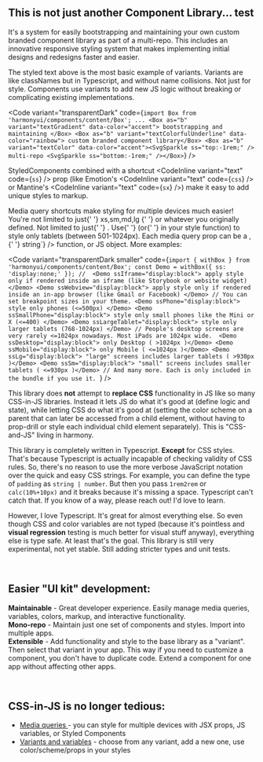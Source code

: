 
<Meta title="Why another UI library ?" id="about-1" />

<AppProvider>

<Wrapper>

## This is not just another Component Library... <Box as="span" ss="float:right;padding: 0 0.33rem 0 0;">test</Box>

It's a system for easily <Box as="b" variant="textGradient" data-color="accent">bootstrapping and maintaining</Box> your own <Box as="b" variant="textColorfulUnderline" data-color="rainbow"> custom branded component library</Box> as part of a <Box as="b" variant="textColor" data-color="accent"><SvgSparkle ss="" />multi-repo<SvgSparkle ss="" /><SvgSparkle ss="" /></Box>. <span className="noWrap">This includes an innovative responsive styling system</span> that makes implementing initial designs and redesigns faster and easier.

The styled text above is the most basic example of variants. Variants are like classNames but in Typescript, and without name collisions. Not just for style. Components use variants to add new JS logic without breaking or complicating existing implementations.

<Code
  variant="transparentDark"
  code={`import Box from 'harmonyui/components/content/Box';
...
<Box as="b" variant="textGradient" data-color="accent"> bootstrapping and maintaining </Box>
<Box as="b" variant="textColorfulUnderline" data-color="rainbow"> custom branded component library</Box>
<Box as="b" variant="textColor" data-color="accent"><SvgSparkle ss="top:-1rem;" /> multi-repo <SvgSparkle ss="bottom:-1rem;" /></Box>`}
/>

StyledComponents combined with a shortcut <CodeInline variant="text" code={`ss`} /> prop (like Emotion's <CodeInline variant="text" code={`css`} /> or Mantine's <CodeInline variant="text" code={`sx`} />) make it easy to add unique styles to markup.

<p>
  Media query shortcuts make styling for multiple devices much easier! You're
  not limited to just{' '}
  <CodeInline variant="text" data-color="dark">
    xs,sm,md,lg
  </CodeInline>{' '}
  or whatever you originally defined. Not limited to just{' '}
  <CodeInline variant="text" code={`min-width`} />. Use{' '}
  <CodeInline variant="text" code={`props.ssTablet`} /> (or{' '}
  <CodeInline variant="text" code={`props.theme.mq.tablet`} /> in your style
  function) to style only tablets (between 501-1024px). Each media query prop
  can be a <CodeInline variant="text" code={`string`} />,{' '}
  <CodeInline variant="text" code={`(props)=>string`} /> function, or JS object.
  More examples:
</p>

<Code
  variant="transparentDark smaller"
  code={`import { withBox } from 'harmonyui/components/content/Box';
const Demo = withBox({ ss: 'display:none;' });
// 
<Demo ssIframe="display:block"> apply style only if rendered inside an iframe (like Storybook or website widget) </Demo>
<Demo ssWebview="display:block"> apply style only if rendered inside an in-app browser (like Gmail or Facebook) </Demo>
// You can set breakpoint sizes in your theme.
<Demo ssPhone="display:block"> style only phones (<=500px) </Demo>
<Demo ssSmallPhone="display:block"> style only small phones like the Mini or X (<=400) </Demo>
<Demo ssLargeTablet="display:block"> style only larger tablets (768-1024px) </Demo>
// People's desktop screens are very rarely <=1024px nowadays. Most iPads are 1024px wide. 
<Demo ssDesktop="display:block"> only Desktop ( >1024px )</Demo>
<Demo ssMobile="display:block"> only Mobile ( <=1024px )</Demo>
<Demo ssLg="display:block"> "large" screens includes larger tablets ( >930px )</Demo>
<Demo ssSm="display:block"> "small" screens includes smaller tablets ( <=930px )</Demo>
// And many more. Each is only included in the bundle if you use it. `}
/>

This library does **not** attempt to **replace CSS** functionality in JS like so many CSS-in-JS libraries. Instead it lets JS do what it's good at (define logic and state), while letting CSS do what it's good at (setting the color scheme on a parent that can later be accessed from a child element, without having to prop-drill or style each individual child element separately). This is "CSS-and-JS" living in harmony.

This library is completely written in Typescript. **Except** for CSS styles. That's because Typescript is actually incapable of checking validity of CSS rules. So, there's no reason to use the more verbose JavaScript notation over the quick and easy CSS strings. For example, you can define the type of `padding` as `string | number`. But then you pass `1rem2rem` or `calc(10%+10px)` and it breaks because it's missing a space. Typescript can't catch that. If you know of a way, please reach out! I'd love to learn.

However, I love Typescript. It's great for almost everything else. So even though CSS and color variables are not typed (because it's pointless and **visual regression** testing is much better for visual stuff anyway), everything else is type safe. At least that's the goal. This library is still very experimental, not yet stable. Still adding stricter types and unit tests.

<br />

## Easier "UI kit" development:

**Maintainable** - Great developer experience. Easily manage media queries, variables, colors, markup, and interactive functionality.  
**Mono-repo** - Maintain just one set of components and styles. Import into multiple apps.  
**Extensible** - Add functionality and style to the base library as a "variant". Then select that variant in your app. This way if you need to customize a component, you don't have to duplicate code. Extend a component for one app without affecting other apps.

<br />

## CSS-in-JS is no longer tedious:

- <a href="/" data-color="orange">
    Media queries
  </a> - you can style for multiple devices with JSX props, JS variables, or Styled
  Components
- <a href="/">Variants and variables</a> - choose from any variant, add a new one,
  use color/scheme/props in your styles

</Wrapper>

</AppProvider>
